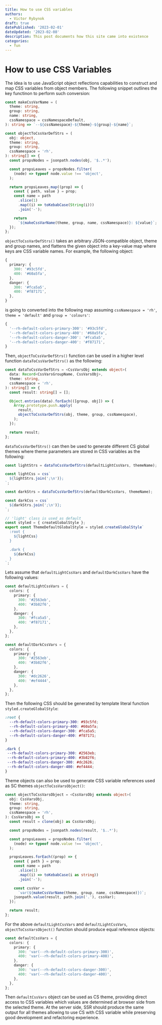 ```yaml
---
title: How to use CSS variables
authors:
  - Victor Rybynok
draft: true
datePublished: '2023-02-01'
dateUpdated: '2023-02-08'
description: This post documents how this site came into existence
categories:
  - fun
---
```


# How to use CSS Variables

The idea is to use JavaScript object reflections capabilities to construct and
map CSS variables from object members. The following snippet outlines the key
functinon to perform such conversion:

```ts
const makeCssVarName = (
  theme: string,
  group: string,
  name: string,
  cssNamespace = cssNamespaceDefault,
): string => `--${cssNamespace}-${theme}-${group}-${name}`;

const objectToCssVarDefStrs = (
  obj: object,
  theme: string,
  group: string,
  cssNamespace = 'rh',
): string[] => {
  const propsNodes = jsonpath.nodes(obj, '$..*');

  const propsLeaves = propsNodes.filter(
    (node) => typeof node.value !== 'object',
  );

  return propsLeaves.map((prop) => {
    const { path, value } = prop;
    const name = path
      .slice(1)
      .map((i) => toKebabCase(String(i)))
      .join('-');

    return
      `${makeCssVarName(theme, group, name, cssNamespace)}: ${value}`;
  });
};
```

`objectToCssVarDefStrs()` takes an arbitrary JSON-compatible object, theme and
group names, and flattens the given object into a key-value map where
keys are CSS variable names. For example, the following object:

```ts
{
  primary: {
    300: '#93c5fd',
    400: '#60a5fa',
  },
  danger: {
    300: '#fca5a5',
    400: '#f87171',
  },
}
```

is going to converted into the following map assuming `cssNamespace = 'rh'`,
`theme = 'default'` and `group = 'colours'`:

```ts
{
  '--rh-default-colors-primary-300': '#93c5fd',
  '--rh-default-colors-primary-400': '#60a5fa',
  '--rh-default-colors-danger-300': '#fca5a5',
  '--rh-default-colors-danger-400': '#f87171',
}
```

Then, `objectToCssVarDefStrs()` function can be used in a higher level
function `dataToCssVarDefStrs()` as the following:


```ts
const dataToCssVarDefStrs = <CssVarsObj extends object>(
  data: Record<CssVarsGroupName, CssVarsObj>,
  theme: string,
  cssNamespace = 'rh',
): string[] => {
  const result: string[] = [];

  Object.entries(data).forEach(([group, obj]) => {
    Array.prototype.push.apply(
      result,
      objectToCssVarDefStrs(obj, theme, group, cssNamespace),
    );
  });

  return result;
};
```

`dataToCssVarDefStrs()` can then be used to generate different CS global themes
where theme parameters are stored in CSS variables as the following:

```ts
const lightStrs = dataToCssVarDefStrs(defaultLightCssVars, themeName);

const lightCss = css`
  ${lightStrs.join(';\n')};
`;

const darkStrs = dataToCssVarDefStrs(defaultDarkCssVars, themeName);

const darkCss = css`
  ${darkStrs.join(';\n')};
`;

// 'light' class is used as default
const styled = { createGlobalStyle };
export const ThemeDefaultGlobalStyle = styled.createGlobalStyle`
  :root {
    ${lightCss}
  }

  .dark {
    ${darkCss}
  }
`;
```

Lets assume that `defaultLightCssVars` and `defaultDarkCssVars` have the
following values:

```ts
const defaultLightCssVars = {
  colors: {
    primary: {
      300: '#2563eb',
      400: '#3b82f6',
    },
    danger: {
      300: '#fca5a5',
      400: '#f87171',
    },
  },
};

const defaultDarkCssVars = {
  colors: {
    primary: {
      300: '#2563eb',
      400: '#3b82f6',
    },
    danger: {
      300: '#dc2626',
      400: '#ef4444',
    },
  },
};
```

Then the following CSS should be generated by template literal function
`styled.createGlobalStyle`:

```css
:root {
  --rh-default-colors-primary-300: #93c5fd;
  --rh-default-colors-primary-400: #60a5fa;
  --rh-default-colors-danger-300: #fca5a5;
  --rh-default-colors-danger-400: #f87171;
}

.dark {
 --rh-default-colors-primary-300: #2563eb;
 --rh-default-colors-primary-400: #3b82f6;
 --rh-default-colors-danger-300: #dc2626;
 --rh-default-colors-danger-400: #ef4444;
}
```

Theme objects can also be used to generate CSS variable references used as SC
themes `objectToCssVarsObject()`:

```ts
const objectToCssVarsObject = <CssVarsObj extends object>(
  obj: CssVarsObj,
  theme: string,
  group: string,
  cssNamespace = 'rh',
): CssVarsObj => {
  const result = clone(obj) as CssVarsObj;

  const propsNodes = jsonpath.nodes(result, '$..*');

  const propsLeaves = propsNodes.filter(
    (node) => typeof node.value !== 'object',
  );

  propsLeaves.forEach((prop) => {
    const { path } = prop;
    const name = path
      .slice(1)
      .map((i) => toKebabCase(i as string))
      .join('-');

    const cssVar = 
      `var(${makeCssVarName(theme, group, name, cssNamespace)})`;
    jsonpath.value(result, path.join('.'), cssVar);
  });

  return result;
};
```

For the above `defaultLightCssVars` and `defaultLightCssVars`,
`objectToCssVarsObject()` function should produce equal reference objects:

```ts
const defaultCssVars = {
  colors: {
    primary: {
      300: 'var(--rh-default-colors-primary-300)',
      400: 'var(--rh-default-colors-primary-400)',
    },
    danger: {
      300: 'var(--rh-default-colors-danger-300)',
      400: 'var(--rh-default-colors-danger-400)',
    }, 
  },
};
```

Then `defaultCssVars` object can be used as CS theme, providing direct access
to CSS variables which values are determined at browser side from the selected
theme. At the server side, SSR should produce the same output for all themes
allowing to use CS with CSS variable while preserving good development and
refactoring experience.
